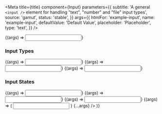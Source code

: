 

<Meta
  title={title}
  component={Input}
  parameters={{
    subtitle:
      'A general `<input />` element for handling "text", "number" and "file" input types',
    source: 'gamut',
    status: 'stable',
  }}
  args={{
    htmlFor: 'example-input',
    name: 'example-input',
    defaultValue: 'Default Value',
    placeholder: 'Placeholder',
    type: 'text',
  }}
/>

<Canvas>
  <Story name="Input">{(args) => <Input {...args} />}</Story>
</Canvas>

<PropsTable story="Input" />

### Input Types

<Canvas>
  <Story
    name="Text"
    args={{
      htmlFor: 'example-text',
      defaultValue: 'Text',
      name: 'example-text',
      type: 'text',
      required: true,
    }}
  >
    {(args) => <Input {...args} />}
  </Story>
  <Story
    name="Number"
    args={{
      htmlFor: 'example-number',
      name: 'example-number',
      type: 'number',
      value: 1,
    }}
  >
    {(args) => <Input {...args} />}
  </Story>
  <Story
    name="File"
    args={{
      htmlFor: 'example-file',
      name: 'example-file',
      type: 'file',
      value: '',
    }}
  >
    {(args) => <Input {...args} />}
  </Story>
</Canvas>

### Input States

<Canvas>
  <Story
    name="Error"
    args={{
      htmlFor: 'example-error',
      defaultValue: 'Error',
      name: 'example-error',
      error: true,
    }}
  >
    {(args) => <Input {...args} />}
  </Story>
  <Story
    name="Verified"
    args={{
      htmlFor: 'example-placeholder',
      name: 'example-placeholder',
      placeholder: 'Placeholder',
      defaultValue: 'Verified Text',
      verified: true,
    }}
  >
    {(args) => <Input {...args} />}
  </Story>
  <Story
    name="Placeholder"
    args={{
      htmlFor: 'example-placeholder',
      name: 'example-placeholder',
      placeholder: 'Placeholder',
      defaultValue: undefined,
    }}
  >
    {(args) => <Input {...args} />}
  </Story>
  <Story
    name="Placeholder"
    args={{
      htmlFor: 'example-placeholder',
      name: 'example-placeholder',
      placeholder: 'Placeholder',
      defaultValue: undefined,
    }}
  >
    {(args) => (
      <Input
        reactRecurlyComponent={
          <input type="text" id="username" name="username" />
        }
        {...args}
      />
    )}
  </Story>
</Canvas>
